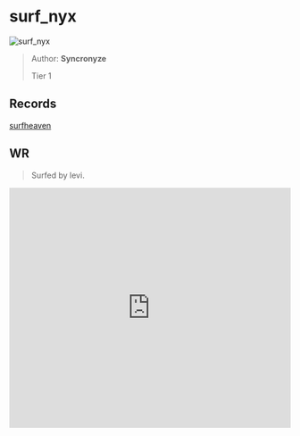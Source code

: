 
# surf_nyx

![surf_nyx](https://raw.githubusercontent.com/Sayt123/SurfMapPics/Maps-and-bonuses/csgo/surf_nyx.jpg)

> Author: **Syncronyze**
>
> Tier 1

## Records

[surfheaven](https://surfheaven.eu/map/surf_nyx)

## WR

> Surfed by levi.

<iframe
width="100%"
height="430"
src="https://www.youtube.com/embed/n7gnDkkqyak"
frameborder="0"
allow="accelerometer; autoplay; clipboard-write; encrypted-media; gyroscope; picture-in-picture"
allowFullScreen
/>

```md

[Surf Timer] - levi finished in 00:40:84 (WR -00:00:15). Improving by 00:00:15
[Surf Timer] - levi beat the map record! Rank: 1/2309

Previous WR holder: joshua


```
                